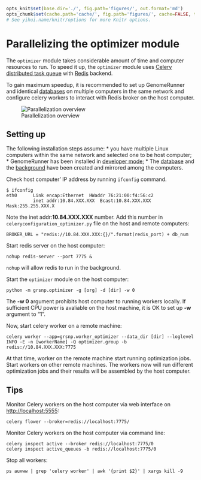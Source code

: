 ```r

opts_knit$set(base.dir='./', fig.path='figures/', out.format='md')
opts_chunk$set(cache.path='cache/', fig.path='figures/', cache=FALSE, tidy=TRUE, fig.keep='high', echo=TRUE, dpi=300, out.width=700, prompt=FALSE, comment='##', results='markup', eval=FALSE)
# See yihui.name/knitr/options for more Knitr options.
```

Parallelizing the optimizer module
========================================================
The `optimizer` module takes considerable amount of time and computer resources to run. To speed it up, the `optimizer` module uses [Celery distributed task queue](http://www.celeryproject.org/) with [Redis](http://redis.io/) backend.

To gain maximum speedup, it is recommended to set up GenomeRunner and identical [databases](../dbcreator/dbcreator_ucsc.md) on multiple computers in the same network and configure celery workers to interact with Redis broker on the host computer.

![Parallelization overview](../figures/CeleryRedis.png "Parallelization overview")

Setting up
-----------
The following installation steps assume:
* you have multiple Linux computers within the same network and selected one to be host computer;
* GenomeRunner has been installed in [developer mode](../installation/installation.md);
* The [database](../dbcreator/dbcreator_ucsc.md) and the [background](../dbcreator/dbcreatorBackground.md) have been created and mirrored among the computers.

Check host computer' IP address by running `ifconfig` command.
```
$ ifconfig
eth0      Link encap:Ethernet  HWaddr 76:21:00:f4:56:c2  
          inet addr:10.84.XXX.XXX  Bcast:10.84.XXX.XXX  Mask:255.255.XXX.X
```
Note the inet addr:**10.84.XXX.XXX** number. Add this number in `celeryconfiguration_optimizer.py` file on the host and remote computers:
```
BROKER_URL = "redis://10.84.XXX.XXX:{}/".format(redis_port) + db_num
```

Start redis server on the host computer:
```
nohup redis-server --port 7775 &
```
`nohup` will allow redis to run in the background.

Start the `optimizer` module on the host computer:
```
python -m grsnp.optimizer -g [org] -d [dir] -w 0
```
The **-w 0** argument prohibits host computer to running workers locally. If sufficient CPU power is avaliable on the host machine, it is OK to set up **-w** argument to "1".

Now, start celery worker on a remote machine:
```
celery worker --app=grsnp.worker_optimizer --data_dir [dir] --loglevel INFO -E -n [workerName] -Q optimizer.group -b redis://10.84.XXX.XXX:7775
```
At that time, worker on the remote machine start running optimization jobs. Start workers on other remote machines. The workers now will run different optimization jobs and their results will be assembled by the host computer.

Tips
-----
Monitor Celery workers on the host computer via web interface on [http://localhost:5555](http://localhost:5555):
```
celery flower --broker=redis://localhost:7775/
```

Monitor Celery workers on the host computer via command line:
```
celery inspect active --broker redis://localhost:7775/0
celery inspect active_queues -b redis://localhost:7775/0
```

Stop all workers:
```
ps auxww | grep 'celery worker' | awk '{print $2}' | xargs kill -9
```
